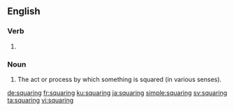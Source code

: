 ==English==

===Verb===
{{head|en|present participle}}

# {{present participle of|square|lang=en|nocat=1}}

===Noun===
{{en-noun}}

# The act or process by which something is squared (in various senses).

[[de:squaring]]
[[fr:squaring]]
[[ku:squaring]]
[[ja:squaring]]
[[simple:squaring]]
[[sv:squaring]]
[[ta:squaring]]
[[vi:squaring]]